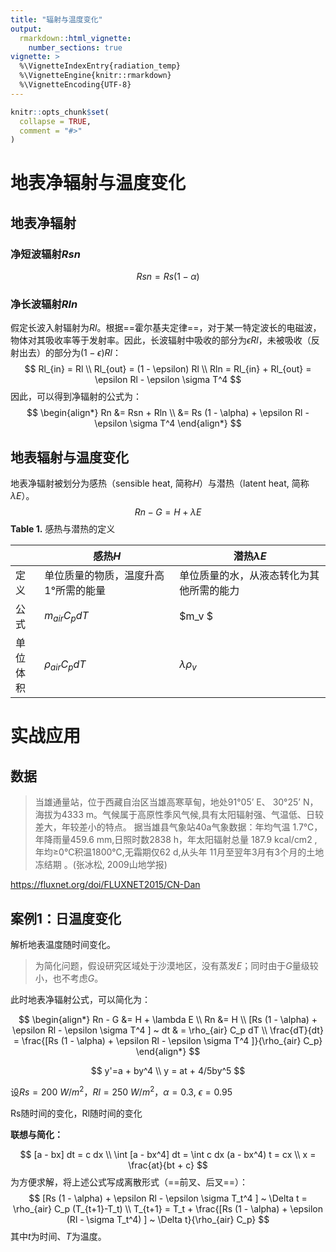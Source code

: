 ```yaml
---
title: "辐射与温度变化"
output: 
  rmarkdown::html_vignette:
    number_sections: true
vignette: >
  %\VignetteIndexEntry{radiation_temp}
  %\VignetteEngine{knitr::rmarkdown}
  %\VignetteEncoding{UTF-8}
---
```


```r
knitr::opts_chunk$set(
  collapse = TRUE,
  comment = "#>"
)
```

# 地表净辐射与温度变化

## 地表净辐射

### 净短波辐射$Rsn$

$$
Rsn = Rs (1 - \alpha)
$$

### 净长波辐射$Rln$

假定长波入射辐射为$Rl$。根据==霍尔基夫定律==，对于某一特定波长的电磁波，物体对其吸收率等于发射率。因此，长波辐射中吸收的部分为$\epsilon Rl$，未被吸收（反射出去）的部分为$(1-\epsilon)Rl$：
$$
Rl_{in} =  Rl \\
Rl_{out} = (1 - \epsilon) Rl \\
Rln = Rl_{in} + Rl_{out} = \epsilon Rl - \epsilon \sigma T^4
$$
因此，可以得到净辐射的公式为：
$$
\begin{align*}
Rn &= Rsn + Rln \\
	 &= Rs (1 - \alpha) + \epsilon Rl - \epsilon \sigma T^4
\end{align*}
$$

## 地表辐射与温度变化

地表净辐射被划分为感热（sensible heat, 简称$H$）与潜热（latent heat, 简称$\lambda E$）。
$$
Rn - G = H + \lambda E
$$
**Table 1.** 感热与潜热的定义

|          | 感热$H$                              | 潜热$\lambda E$                          |
| -------- | ------------------------------------ | ---------------------------------------- |
| 定义     | 单位质量的物质，温度升高1°所需的能量 | 单位质量的水，从液态转化为其他所需的能力 |
| 公式     | $m_{air} C_p dT$                     | $\lambda m_v $                           |
| 单位体积 | $\rho_{air} C_p dT$                  | $\lambda \rho_v$                         |

# 实战应用

## 数据

> 当雄通量站，位于西藏自治区当雄高寒草甸，地处91°05’ E、 30°25’ N，海拔为4333 m。气候属于高原性季风气候,具有太阳辐射强、气温低、日较差大，年较差小的特点。 据当雄县气象站40a气象数据：年均气温 1.7℃，年降雨量459.6 mm,日照时数2838 h，年太阳辐射总量 187.9 kcal/cm2 ,年均≥0℃积温1800℃,无霜期仅62 d,从头年 11月至翌年3月有3个月的土地冻结期 。(张冰松, 2009山地学报)

<https://fluxnet.org/doi/FLUXNET2015/CN-Dan>


## 案例1：日温度变化

解析地表温度随时间变化。

> 为简化问题，假设研究区域处于沙漠地区，没有蒸发$E$；同时由于$G$量级较小，也不考虑$G$。

此时地表净辐射公式，可以简化为：

$$
\begin{align*}
Rn - G &= H + \lambda E \\
Rn &= H \\
[Rs (1 - \alpha) + \epsilon Rl - \epsilon \sigma T^4 ] ~ dt & = \rho_{air} C_p dT \\
\frac{dT}{dt} = \frac{[Rs (1 - \alpha) + \epsilon Rl - \epsilon \sigma T^4 ]}{\rho_{air} C_p}
\end{align*}
$$

$$
y'=a + by^4 \\
y = at + 4/5by^5
$$

设$Rs = 200 ~ W/ m^2$，$Rl = 250 ~ W/ m^2$，$\alpha=0.3$, $\epsilon = 0.95$

Rs随时间的变化，Rl随时间的变化

**联想与简化：**

$$
[a - bx] dt = c dx \\
\int [a - bx^4] dt = \int c dx
(a - bx^4) t = cx \\
x = \frac{at}{bt + c}
$$
为方便求解，将上述公式写成离散形式（==前叉、后叉==）：
$$
[Rs (1 - \alpha) + \epsilon Rl - \epsilon \sigma T_t^4 ] ~ \Delta t = \rho_{air} C_p (T_{t+1}-T_t) \\
T_{t+1} = T_t + \frac{[Rs (1 - \alpha) + \epsilon (Rl - \sigma T_t^4) ] ~ \Delta t}{\rho_{air} C_p}
$$
其中$t$为时间、$T$为温度。
